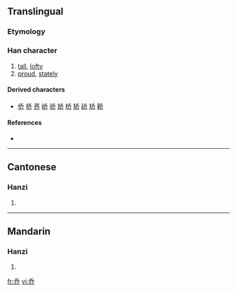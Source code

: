 {{also|喬}}<!-- may be replaced by zh-forms -->
==Translingual==
{{zh-forms|乔|[[喬]]}}
===Etymology===
{{Han simp|喬}}

===Han character===
{{Han char|rn=4|rad=丿|as=05|sn=6|four=|canj=竹大中中 (HKLL)}}

# [[tall]], [[lofty]]
# [[proud]], [[stately]]

====Derived characters====
* [[侨]] [[挢]] [[荞]] [[峤]] [[骄]] [[娇]] [[桥]] [[轿]] [[硚]] [[矫]] [[鞒]] 

====References====
* {{Han ref|kx=0083.011|hdz=10038.010|uh=4E54|ud=20052}}

----

==Cantonese==

===Hanzi===
{{yue-hanzi|jyut=|y=kiu4|tra=喬}}

# {{defn|Cantonese}}

----

==Mandarin==

===Hanzi===
{{cmn-hanzi|tra=喬|pin=[[qiáo]] ([[qiao2]])|wg=ch'iao<sup>2</sup>}}

# {{defn|Mandarin}}

[[fr:乔]]
[[vi:乔]]